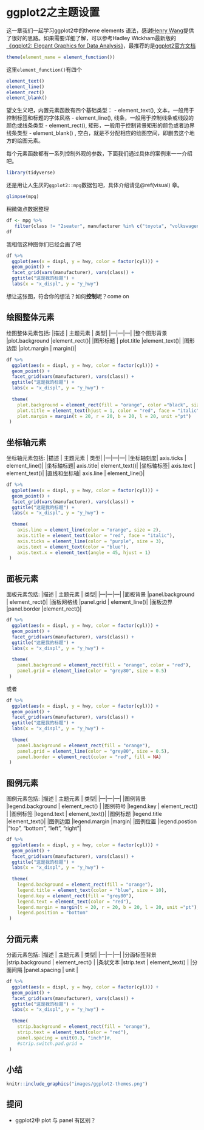 # ggplot2之主题设置 {#ggplot2-theme}

这一章我们一起学习ggplot2中的theme elements
语法，感谢[Henry Wang](https://henrywang.nl/ggplot2-theme-elements-demonstration/)提供了很好的思路。如果需要详细了解，可以参考Hadley Wickham最新版的[《ggplot2: Elegant Graphics for Data Analysis》](https://ggplot2-book.org/)，最推荐的是[ggplot2官方文档](https://cran.r-project.org/web/packages/ggplot2/index.html)


```r
theme(element_name = element_function())
```

这里`element_function()`有四个

```r
element_text()
element_line()
element_rect()
element_blank()
```

望文生义吧，内置元素函数有四个基础类型：
- element_text(),  文本，一般用于控制标签和标题的字体风格
- element_line(), 线条，一般用于控制线条或线段的颜色或线条类型
- element_rect(), 矩形，一般用于控制背景矩形的颜色或者边界线条类型
- element_blank() , 空白，就是不分配相应的绘图空间，即删去这个地方的绘图元素。


每个元素函数都有一系列控制外观的参数，下面我们通过具体的案例来一一介绍吧。

```r
library(tidyverse)
```

还是用让人生厌的`ggplot2::mpg`数据包吧，具体介绍请见\@ref(visual) 章。

```r
glimpse(mpg)
```


稍微做点数据整理
```r
df <- mpg %>%
   filter(class != "2seater", manufacturer %in% c("toyota", "volkswagen"))
df
```
我相信这种图你们已经会画了吧
```r
df %>% 
  ggplot(aes(x = displ, y = hwy, color = factor(cyl))) +
  geom_point() +
  facet_grid(vars(manufacturer), vars(class)) +
  ggtitle("这是我的标题") +
  labs(x = "x_displ", y = "y_hwy")
```
想让这张图，符合你的想法？如何**控制**呢？come on

## 绘图整体元素
绘图整体元素包括:
|描述   |      主题元素   |      类型|
|---|---|---|
|整个图形背景 |plot.background |element_rect()|
|图形标题 | plot.title   |element_text()|
|图形边距 |plot.margin  | margin()|


```r
df %>% 
  ggplot(aes(x = displ, y = hwy, color = factor(cyl))) +
  geom_point() +
  facet_grid(vars(manufacturer), vars(class)) +
  ggtitle("这是我的标题") +
  labs(x = "x_displ", y = "y_hwy") +
  
  theme(
    plot.background = element_rect(fill = "orange", color ="black", size = 10),
    plot.title = element_text(hjust = 1, color = "red", face = "italic"), 
    plot.margin = margin(t = 20, r = 20, b = 20, l = 20, unit ="pt")
 )
```

## 坐标轴元素
坐标轴元素包括:
|描述   |      主题元素   |      类型|
|---|---|---|
|坐标轴刻度| axis.ticks |  element_line()|
|坐标轴标题| axis.title|   element_text()|
|坐标轴标签| axis.text | element_text()|
|直线和坐标轴| axis.line | element_line()|

```r
df %>% 
  ggplot(aes(x = displ, y = hwy, color = factor(cyl))) +
  geom_point() +
  facet_grid(vars(manufacturer), vars(class)) +
  ggtitle("这是我的标题") +
  labs(x = "x_displ", y = "y_hwy") +
  
  theme(
    axis.line = element_line(color = "orange", size = 2),
    axis.title = element_text(color = "red", face = "italic"), 
    axis.ticks = element_line(color = "purple", size = 3),
    axis.text = element_text(color = "blue"),
    axis.text.x = element_text(angle = 45, hjust = 1)
 )
```



## 面板元素
面板元素包括:
|描述   |      主题元素   |      类型|
|---|---|---|
|面板背景 |panel.background  | element_rect()|
|面板网格线 |panel.grid  | element_line()|
|面板边界 |panel.border  |element_rect()|



```r
df %>% 
  ggplot(aes(x = displ, y = hwy, color = factor(cyl))) +
  geom_point() +
  facet_grid(vars(manufacturer), vars(class)) +
  ggtitle("这是我的标题") +
  labs(x = "x_displ", y = "y_hwy") +
  
  theme(
    panel.background = element_rect(fill = "orange", color = "red"),
    panel.grid = element_line(color = "grey80", size = 0.5)
 )
```

或者
```r
df %>% 
  ggplot(aes(x = displ, y = hwy, color = factor(cyl))) +
  geom_point() +
  facet_grid(vars(manufacturer), vars(class)) +
  ggtitle("这是我的标题") +
  labs(x = "x_displ", y = "y_hwy") +
  
  theme(
    panel.background = element_rect(fill = "orange"),
    panel.grid = element_line(color = "grey80", size = 0.5), 
    panel.border = element_rect(color = "red", fill = NA)
 )
```





## 图例元素
图例元素包括:
|描述   |      主题元素   |      类型|
|---|---|---|
|图例背景 |legend.background |  element_rect() |
|图例符号 |legend.key |  element_rect() |
|图例标签 |legend.text | element_text()|
|图例标题 |legend.title  |element_text()|
|图例边距 |legend.margin  |margin|
|图例位置 |legend.postion  |"top", "bottom", "left", "right"|


```r
df %>% 
  ggplot(aes(x = displ, y = hwy, color = factor(cyl))) +
  geom_point() +
  facet_grid(vars(manufacturer), vars(class)) +
  ggtitle("这是我的标题") +
  labs(x = "x_displ", y = "y_hwy") +
  
  theme(
    legend.background = element_rect(fill = "orange"),
    legend.title = element_text(color = "blue", size = 10),
    legend.key = element_rect(fill = "grey80"), 
    legend.text = element_text(color = "red"),
    legend.margin = margin(t = 20, r = 20, b = 20, l = 20, unit ="pt"),
    legend.position = "bottom"
 )
```


## 分面元素
分面元素包括:
|描述   |      主题元素   |      类型|
|---|---|---|
|分面标签背景 |strip.background  | element_rect() |
|条状文本 |strip.text  | element_text() |
|分面间隔 |panel.spacing | unit |



```r
df %>% 
  ggplot(aes(x = displ, y = hwy, color = factor(cyl))) +
  geom_point() +
  facet_grid(vars(manufacturer), vars(class)) +
  ggtitle("这是我的标题") +
  labs(x = "x_displ", y = "y_hwy") +
  
  theme(
    strip.background = element_rect(fill = "orange"),
    strip.text = element_text(color = "red"),
    panel.spacing = unit(0.3, "inch")#,
    #strip.switch.pad.grid = 
 )
```


## 小结

```r
knitr::include_graphics("images/ggplot2-themes.png")
```

## 提问
- ggplot2中 plot 与 panel 有区别？
